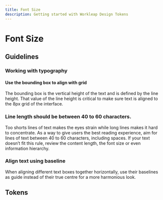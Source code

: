 ```yaml
---
title: Font Size
description: Getting started with Workleap Design Tokens
---
```


# Font Size

## Guidelines

### Working with typography

#### Use the bounding box to align with grid

The bounding box is the vertical height of the text and is defined by the line height. That value of the line height is critical to make sure text is aligned to the 8px grid of the interface.

### Line length should be between 40 to 60 characters.

Too shorts lines of text makes the eyes strain while long lines makes it hard to concentrate. As a way to give users the best reading experience, aim for lines of text between 40 to 60 characters, including spaces. If your text doesn’t fit this rule, review the content length, the font size or even information hierarchy.

### Align text using baseline

When aligning different text boxes together horizontally, use their baselines as guide instead of their true centre for a more harmonious look.

## Tokens


<Table category={categoryKey} data={tokens.semantic[categoryKey]} />
